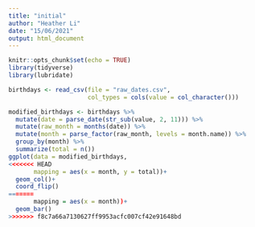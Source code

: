 ```yaml
---
title: "initial"
author: "Heather Li"
date: "15/06/2021"
output: html_document
---
```


```r
knitr::opts_chunk$set(echo = TRUE)
library(tidyverse)
library(lubridate)
```

```r
birthdays <- read_csv(file = "raw_dates.csv",
                      col_types = cols(value = col_character()))

```

```r
modified_birthdays <- birthdays %>% 
  mutate(date = parse_date(str_sub(value, 2, 11))) %>% 
  mutate(raw_month = months(date)) %>% 
  mutate(month = parse_factor(raw_month, levels = month.name)) %>% 
  group_by(month) %>% 
  summarize(total = n())
ggplot(data = modified_birthdays,
<<<<<<< HEAD
       mapping = aes(x = month, y = total))+
  geom_col()+
  coord_flip()
=======
       mapping = aes(x = month))+
  geom_bar()
>>>>>>> f8c7a66a7130627ff9953acfc007cf42e91648bd
```



